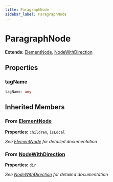 ```yaml
---
title: ParagraphNode
sidebar_label: ParagraphNode
---
```


# ParagraphNode

**Extends:** [ElementNode](/api/interfaces/elementnode), [NodeWithDirection](/api/interfaces/nodewithdirection)

## Properties

### tagName

```typescript
tagName: any
```

## Inherited Members

### From [ElementNode](/api/interfaces/elementnode)

**Properties:** `children`, `isLocal`

*See [ElementNode](/api/interfaces/elementnode) for detailed documentation*

### From [NodeWithDirection](/api/interfaces/nodewithdirection)

**Properties:** `dir`

*See [NodeWithDirection](/api/interfaces/nodewithdirection) for detailed documentation*

